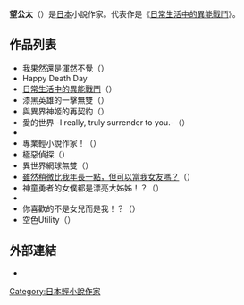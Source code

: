 '''望公太'''（{{bd|1989年|}}）是[[日本|日本]]小說作家。代表作是《[[日常生活中的異能戰鬥|日常生活中的異能戰鬥]]》。

== 作品列表 ==
* 我果然還是渾然不覺（{{lang|ja|僕はやっぱり気づかない}}）
* Happy Death Day
* [[日常生活中的異能戰鬥|日常生活中的異能戰鬥]]（{{lang|ja|異能バトルは日常系のなかで}}）
* 漆黑英雄的一擊無雙（{{lang|ja|黒き英雄の一撃無双}}）
* 與異界神姬的再契約（{{lang|ja|異界神姫との再契約}}）
* 愛的世界 -I really, truly surrender to you.-（{{lang|ja|アイサレワールド -I really, truly surrender to you.-}}）
* {{lang|ja|最強喰いのダークヒーロー}}
* 專業輕小說作家！（{{lang|ja|ラノベのプロ！}}）
* 極惡偵探（{{lang|ja|最悪探偵}}）
* 異世界網球無雙（{{lang|ja|異世界テニス無双}}）
* [[雖然稍微比我年長一點，但可以當我女友嗎？|雖然稍微比我年長一點，但可以當我女友嗎？]]（{{lang|ja|ちょっぴり年上でも彼女にしてくれますか?}}）
* 神童勇者的女僕都是漂亮大姊姊！？（{{lang|ja|神童勇者とメイドおねえさん}}）
* {{lang|ja|性春デイズ 〜男子高校生の性の心理戦〜}}
* 你喜歡的不是女兒而是我！？（{{lang|ja|娘じゃなくて私が好きなの!?}}）
* 空色Utility（{{lang|ja|空色ユーティリティ}}）

== 外部連結 ==
* {{Twitter|nozomikota}}

{{DEFAULTSORT:Nozomi Kota}}
[[Category:日本輕小說作家|Category:日本輕小說作家]]